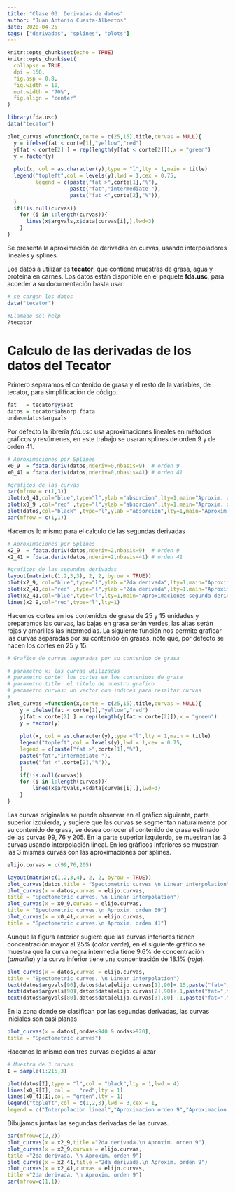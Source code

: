 ```yaml
---
title: "Clase 03: Derivadas de datos"
author: "Juan Antonio Cuesta-Albertos"
date: 2020-04-25
tags: ["derivadas", "splines", "plots"]
---
```


```r
knitr::opts_chunk$set(echo = TRUE)
knitr::opts_chunk$set(
  collapse = TRUE,
  dpi = 150,
  fig.asp = 0.8,
  fig.width = 10,
  out.width = "70%",
  fig.align = "center"
)

library(fda.usc)
data("tecator")

plot_curvas =function(x,corte = c(25,15),title,curvas = NULL){
  y = ifelse(fat < corte[1],"yellow","red") 
  y[fat < corte[2] ] = rep(length(y[fat < corte[2]]),x = "green")
  y = factor(y)
  
  plot(x, col = as.character(y),type = "l",lty = 1,main = title)
  legend("topleft",col = levels(y),lwd = 1,cex = 0.75,
         legend = c(paste("fat >",corte[1],"%"),
                    paste("fat","intermediate "),
                    paste("fat <",corte[2],"%")),
  )
  if(!is.null(curvas))
    for (i in 1:length(curvas)){
      lines(x$argvals,x$data[curvas[i],],lwd=3)
    }
}
```

Se presenta la aproximación de derivadas en curvas, usando interpoladores lineales y splines.

Los datos a utilizar es **tecator**, que contiene muestras de grasa, agua y proteína en carnes. Los datos están disponible en el paquete **fda.usc**, para acceder a su documentación basta usar:

```r
# se cargan los datos
data("tecator")

#Llamado del help
?tecator
```

# Calculo de las derivadas de los datos del Tecator

Primero separamos el contenido de grasa y el resto de la variables, de tecator, para simplificación de código.

```r
fat   = tecator$y$Fat
datos = tecator$absorp.fdata
ondas=datos$argvals
```

Por defecto la librería *fda.usc* usa  aproximaciones lineales en métodos gráficos y resúmenes, en este trabajo se usaran splines de orden 9 y de orden 41.

```r
# Aproximaciones por Splines
x0_9  = fdata.deriv(datos,nderiv=0,nbasis=9)  # orden 9
x0_41 = fdata.deriv(datos,nderiv=0,nbasis=41) # orden 41

#graficos de las curvas 
par(mfrow = c(1,3))
plot(x0_41,col="blue",type="l",ylab ="absorcion",lty=1,main="Aproxim. orden 41")
plot(x0_9 ,col="red" ,type="l",ylab ="absorcion",lty=1,main="Aproxim. orden 9")
plot(datos,col="black" ,type="l",ylab ="absorcion",lty=1,main="Aproxim. lineal")
par(mfrow = c(1,1))
```

Hacemos lo mismo para el calculo de las segundas derivadas

```r
# Aproximaciones por Splines
x2_9  = fdata.deriv(datos,nderiv=2,nbasis=9)  # orden 9
x2_41 = fdata.deriv(datos,nderiv=2,nbasis=41) # orden 41

#graficos de las segundas derivadas
layout(matrix(c(1,2,3,3), 2, 2, byrow = TRUE))
plot(x2_9, col="blue",type="l",ylab ="2da derivada",lty=1,main="Aproxim. orden 9")
plot(x2_41,col="red" ,type="l",ylab ="2da derivada",lty=1,main="Aproxim. orden 41")
plot(x2_41,col="blue",type="l",lty=1,main="Aproximaciones segunda derivada")
lines(x2_9,col="red",type="l",lty=1)
```


Hacemos cortes en los contenidos de grasa de 25  y 15 unidades y preparamos las curvas, las bajas en grasa serán verdes, las altas serán rojas y amarillas las intermedias. La siguiente función nos permite graficar las curvas separadas por su contenido en grasas, note que, por defecto se hacen los cortes en 25 y 15.

```r
# Grafico de curvas separadas por su contenido de grasa

# parametro x: las curvas utilizadas
# parametro corte: los cortes en los contenidos de grasa
# parametro title: el titulo de nuestro grafico
# parametro curvas: un vector con indices para resaltar curvas
#
plot_curvas =function(x,corte = c(25,15),title,curvas = NULL){
	y = ifelse(fat < corte[1],"yellow","red") 
	y[fat < corte[2] ] = rep(length(y[fat < corte[2]]),x = "green")
	y = factor(y)
	
	plot(x, col = as.character(y),type ="l",lty = 1,main = title)
	legend("topleft",col = levels(y),lwd = 1,cex = 0.75,
	legend = c(paste("fat >",corte[1],"%"),
	paste("fat","intermediate "),
	paste("fat <",corte[2],"%")),
	)
	if(!is.null(curvas))
	for (i in 1:length(curvas)){
		lines(x$argvals,x$data[curvas[i],],lwd=3)
	}
}
```

Las curvas originales se puede observar en el gráfico siguiente, parte superior izquierda, y sugiere que las curvas se segmentan naturalmente por su contenido de grasa, se desea conocer el contenido de grasa estimado de las  curvas 99, 76 y 205. En la parte superior izquierda, se muestran las 3 curvas usando interpolación lineal. En los gráficos inferiores se muestran las 3 mismas curvas con las aproximaciones por splines.

```r
elijo.curvas = c(99,76,205)

layout(matrix(c(1,2,3,4), 2, 2, byrow = TRUE))
plot_curvas(datos,title = "Spectometric curves \n Linear interpolation")
plot_curvas(x = datos,curvas = elijo.curvas,
title = "Spectometric curves. \n Linear interpolation")
plot_curvas(x = x0_9,curvas = elijo.curvas,
title = "Spectometric curves.\n Aproxim. orden 09")
plot_curvas(x = x0_41,curvas = elijo.curvas,
title = "Spectometric curves.\n Aproxim. orden 41")
```

Aunque la figura anterior sugiere que las curvas inferiores tienen concentración mayor al 25% (*color verde*), en el siguiente gráfico se muestra que la curva negra intermedia tiene 9.6% de concentración (*amarilla*) y la curva inferior tiene una concentración de 18.1% (*roja*). 

```r
plot_curvas(x = datos,curvas = elijo.curvas,
title = "Spectometric curves. \n Linear interpolation")
text(datos$argvals[90],datos$data[elijo.curvas[1],90]+.15,paste("fat=",fat[elijo.curvas[1]]),cex=1,col="blue")
text(datos$argvals[90],datos$data[elijo.curvas[2],90]+.1,paste("fat=",fat[elijo.curvas[2]]),cex=1,col="blue")
text(datos$argvals[80],datos$data[elijo.curvas[3],80]-.1,paste("fat=",fat[elijo.curvas[3]]),cex=1,col="blue")
```

En la zona donde se clasifican por las segundas derivadas, las curvas iniciales son casi planas

```r
plot_curvas(x = datos[,ondas<940 & ondas>920],
title = "Spectometric curves")
```

Hacemos lo mismo con tres curvas elegidas al azar

```r
# Muestra de 3 curvas
I = sample(1:215,3)

plot(datos[I],type = "l",col = "black",lty = 1,lwd = 4)
lines(x0_9[I], col =   "red",lty = 1)
lines(x0_41[I],col = "green",lty = 1)
legend("topleft",col = c(1,2,3),lwd = 3,cex = 1,
legend = c("Interpolacion lineal","Aproximacion orden 9","Aproximacion orden 41"))

```

Dibujamos juntas las segundas derivadas de las curvas. 

```r
par(mfrow=c(2,2))
plot_curvas(x = x2_9,title ="2da derivada.\n Aproxim. orden 9")
plot_curvas(x = x2_9,curvas = elijo.curvas,
title ="2da derivada. \n Aproxim. orden 9")
plot_curvas(x = x2_41,title ="2da derivada.\n Aproxim. orden 9")
plot_curvas(x = x2_41,curvas = elijo.curvas,
title ="2da derivada. \n Aproxim. orden 9")
par(mfrow=c(1,1))
```
